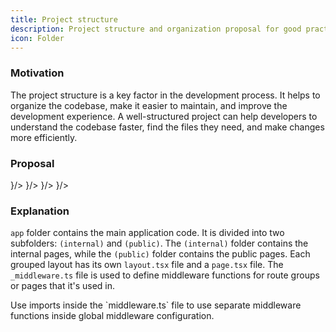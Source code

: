 ```yaml
---
title: Project structure
description: Project structure and organization proposal for good practices
icon: Folder
---
```



### Motivation

The project structure is a key factor in the development process. It helps to organize the codebase, make it easier to maintain, and improve the development experience. A well-structured project can help developers to understand the codebase faster, find the files they need, and make changes more efficiently.

### Proposal

<Files>
  <Folder name="app" defaultOpen>
    <Folder name="(internal)" defaultOpen>
      <File name="_middleware.ts" icon={<SquareFunctionIcon className="text-amber-500"/>}/>
      <Folder name="[slug]" defaultOpen>
        <File name="_middleware.ts" icon={<SquareFunctionIcon className="text-amber-500"/>}/>
        <File name="layout.tsx" />
        <File name="page.tsx" />
      </Folder>
    </Folder>
    <Folder name="(public)" defaultOpen>
      <File name="layout.tsx" />
      <File name="page.tsx" />
    </Folder>
    <File name="_middleware.ts" icon={<SquareFunctionIcon className="text-amber-500"/>}/>
    <File name="layout.tsx" />
    <File name="page.tsx" />
    <File name="global.css" />
  </Folder>
  <Folder name="components">
    <File name="button.tsx" />
    <File name="tabs.tsx" />
    <File name="dialog.tsx" />
  </Folder>
  <File name="middleware.ts" icon={<SquareFunctionIcon className="text-amber-500"/>}/>
  <File name="package.json" />
</Files>


### Explanation

`app` folder contains the main application code. It is divided into two subfolders: `(internal)` and `(public)`. The `(internal)` folder contains the internal pages, while the `(public)` folder contains the public pages. Each grouped layout has its own `layout.tsx` file and a `page.tsx` file. The `_middleware.ts` file is used to define middleware functions for route groups or pages that it's used in.

<Callout>
  Use imports inside the `middleware.ts` file to use separate middleware functions inside global middleware configuration.
</Callout>
